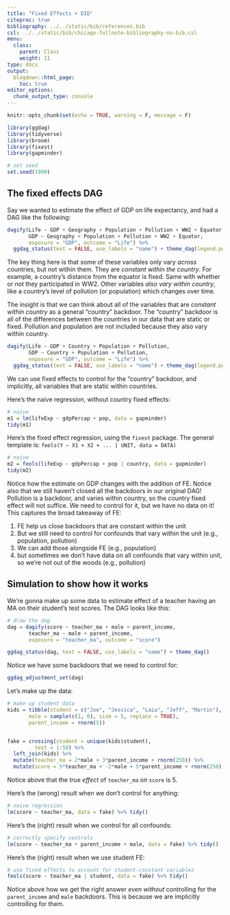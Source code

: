 ```yaml
---
title: "Fixed Effects + DID"
citeproc: true
bibliography: ../../static/bib/references.bib
csl: ../../static/bib/chicago-fullnote-bibliography-no-bib.csl
menu: 
  class:
    parent: Class
    weight: 11
type: docs
output:
  blogdown::html_page:
    toc: true
editor_options: 
  chunk_output_type: console
---
```



```r
knitr::opts_chunk$set(echo = TRUE, warning = F, message = F)
```



```r
library(ggdag)
library(tidyverse)
library(broom)
library(fixest)
library(gapminder)

# set seed
set.seed(1990)
```




## The fixed effects DAG


Say we wanted to estimate the effect of GDP on life expectancy, and had a DAG like the following: 


```r
dagify(Life ~ GDP + Geography + Population + Pollution + WW2 + Equator, 
       GDP ~ Geography + Population + Pollution + WW2 + Equator, 
       exposure = "GDP", outcome = "Life") %>% 
  ggdag_status(text = FALSE, use_labels = "name") + theme_dag(legend.position = "none")
```


The key thing here is that some of these variables only vary *across* countries, but not within them. They are *constant within the country*. For example, a country's distance from the equator is fixed. Same with whether or not they participated in WW2. Other variables *also vary within country*, like a country's level of pollution (or population) which changes over time. 


The insight is that we can think about all of the variables that are *constant within country* as a general "country" backdoor. The "country" backdoor is all of the differences between the countries in our data that are static or fixed. Pollution and population are not included because they also vary within country. 


```r
dagify(Life ~ GDP + Country + Population + Pollution, 
       GDP ~ Country + Population + Pollution, 
       exposure = "GDP", outcome = "Life") %>% 
  ggdag_status(text = FALSE, use_labels = "name") + theme_dag(legend.position = "none")
```



We can use fixed effects to control for the "country" backdoor, and implicitly, all variables that are static within countries. 

Here's the naive regression, without country fixed effects: 


```r
# naive
m1 = lm(lifeExp ~ gdpPercap + pop, data = gapminder) 
tidy(m1)
```
Here's the fixed effect regression, using the `fixest` package. The general template is: `feols(Y ~ X1 + X2 + ... | UNIT, data = DATA)`


```r
# naive
m2 = feols(lifeExp ~ gdpPercap + pop | country, data = gapminder) 
tidy(m2)
```

Notice how the estimate on GDP changes with the addition of FE. Notice also that we still haven't closed all the backdoors in our original DAG! Pollution is a backdoor, and varies within country, so the country fixed effect will not suffice. We need to control for it, but we have no data on it! This captures the broad takeaway of FE: 

1. FE help us close backdoors that are constant within the unit
2. But we still need to control for confounds that vary within the unit (e.g., population, pollution)
3. We can add those alongside FE (e.g., population)
4. but sometimes we don't have data on all confounds that vary within unit, so we're not out of the woods (e.g., pollution)



## Simulation to show how it works



We're gonna make up some data to estimate effect of a teacher having an MA on their student's test scores. The DAG looks like this: 

```r
# draw the dag
dag = dagify(score ~ teacher_ma + male + parent_income,
       teacher_ma ~ male + parent_income, 
       exposure = "teacher_ma", outcome = "score")

ggdag_status(dag, text = FALSE, use_labels = "name") + theme_dag()
```


Notice we have some backdoors that we need to control for: 

```r
ggdag_adjustment_set(dag)
```


Let's make up the data:


```r
# make up student data
kids = tibble(student = c("Joe", "Jessica", "Laia", "Jeff", "Martin"), 
       male = sample(c(1, 0), size = 5, replace = TRUE), 
       parent_income = rnorm(5))


fake = crossing(student = unique(kids$student), 
         test = 1:50) %>% 
  left_join(kids) %>% 
  mutate(teacher_ma = 2*male + 3*parent_income + rnorm(250)) %>% 
  mutate(score = 5*teacher_ma + -2*male + 5*parent_income + rnorm(250))
```


Notice above that the *true effect* of `teacher_ma` on `score` is 5. 


Here's the (wrong) result when we don't control for anything: 

```r
# naive regression
lm(score ~ teacher_ma, data = fake) %>% tidy()
```

Here's the (right) result when we control for all confounds: 


```r
# correctly specify controls
lm(score ~ teacher_ma + parent_income + male, data = fake) %>% tidy()
```


Here's the (right) result when we use student FE: 

```r
# use fixed effects to account for student-constant variables
feols(score ~ teacher_ma | student, data = fake) %>% tidy()
```


Notice above how we get the right answer *even without* controlling for the `parent_income` and `male` backdoors. This is because we are implicitly controlling for them. 


